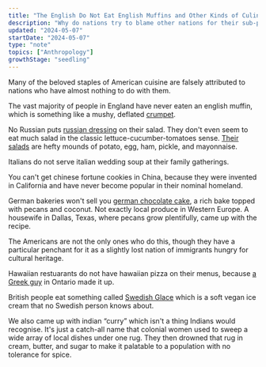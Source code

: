 ```yaml
---
title: "The English Do Not Eat English Muffins and Other Kinds of Culinary Drift"
description: "Why do nations try to blame other nations for their sub-par culinary inventions?"
updated: "2024-05-07"
startDate: "2024-05-07"
type: "note"
topics: ["Anthropology"]
growthStage: "seedling"
---
```


<IntroParagraph>

Many of the beloved staples of American cuisine are falsely attributed to nations who have almost nothing to do with them.

</IntroParagraph>

The vast majority of people in England have never eaten an english muffin, which is something like a mushy, deflated [crumpet](https://en.wikipedia.org/wiki/Crumpet).

No Russian puts [russian dressing](https://en.wikipedia.org/wiki/Russian_dressing) on their salad. They don't even seem to eat much salad in the classic lettuce-cucumber-tomatoes sense. [Their salads](https://en.wikipedia.org/wiki/Olivier_salad) are hefty mounds of potato, egg, ham, pickle, and mayonnaise.

Italians do not serve italian wedding soup at their family gatherings.

You can't get chinese fortune cookies in China, because they were invented in California and have never become popular in their nominal homeland.

German bakeries won't sell you [german chocolate cake](https://en.wikipedia.org/wiki/German_chocolate_cake), a rich bake topped with pecans and coconut. Not exactly local produce in Western Europe. A housewife in Dallas, Texas, where pecans grow plentifully, came up with the recipe.

The Americans are not the only ones who do this, though they have a particular penchant for it as a slightly lost nation of immigrants hungry for cultural heritage.

Hawaiian restuarants do not have hawaiian pizza on their menus, because [a Greek guy](https://en.wikipedia.org/wiki/Sam_Panopoulos) in Ontario made it up.

British people eat something called [Swedish Glace](https://www.tesco.com/groceries/en-GB/products/295228677) which is a soft vegan ice cream that no Swedish person knows about.

We also came up with indian “curry” which isn't a thing Indians would recognise. It's just a catch-all  name that colonial women used to sweep a wide array of local dishes under one rug. They then drowned that rug in cream, butter, and sugar to make it palatable to a population with no tolerance for spice.

